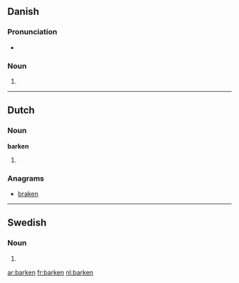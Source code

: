 ==Danish==

===Pronunciation===
* {{IPA|/barkən/|[ˈb̥ɑːɡ̊n̩]|lang=da}}

===Noun===
{{infl|da|noun form|g=c}}

# {{form of|singular definite|bark|lang=da}}

----

==Dutch==

===Noun===
'''barken'''

# {{plural of|[[bark]]|lang=nl}}

===Anagrams===
* [[braken#Dutch|braken]]

----

==Swedish==

===Noun===
{{infl|sv|noun form}}

# {{sv-noun-form-def|bark}}

[[ar:barken]]
[[fr:barken]]
[[nl:barken]]